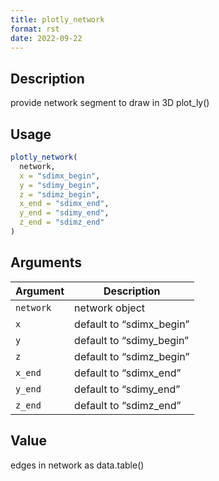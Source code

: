 ```yaml
--- 
title: plotly_network 
format: rst 
date: 2022-09-22 
--- 
```


## Description

provide network segment to draw in 3D plot_ly()


## Usage

```r
plotly_network(
  network,
  x = "sdimx_begin",
  y = "sdimy_begin",
  z = "sdimz_begin",
  x_end = "sdimx_end",
  y_end = "sdimy_end",
  z_end = "sdimz_end"
)
```


## Arguments

Argument      |Description
------------- |----------------
`network`     |     network object
`x`     |     default to "sdimx_begin"
`y`     |     default to "sdimy_begin"
`z`     |     default to "sdimz_begin"
`x_end`     |     default to "sdimx_end"
`y_end`     |     default to "sdimy_end"
`z_end`     |     default to "sdimz_end"


## Value

edges in network as data.table()


